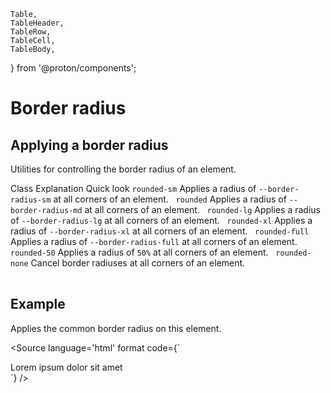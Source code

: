     Table,
    TableHeader,
    TableRow,
    TableCell,
    TableBody,
} from '@proton/components';

<Meta title="CSS / Front-End helpers / Border radius" />

# Border radius

## Applying a border radius

Utilities for controlling the border radius of an element.

<Table className="color-norm">
    <TableHeader>
        <TableRow>
            <TableCell type="header">
                Class
            </TableCell>
            <TableCell type="header">
                Explanation
            </TableCell>
            <TableCell type="header" className="text-right">
                Quick look
            </TableCell>
        </TableRow>
    </TableHeader>
    <TableBody>
        <TableRow>
            <TableCell>
                <code>rounded-sm</code>
            </TableCell>
            <TableCell>
                Applies a radius of <code>--border-radius-sm</code> at all corners of an element.
            </TableCell>
            <TableCell className="text-right">
                <span className="inline-block rounded-sm border border-currentColor w3e">&nbsp;</span>
            </TableCell>
        </TableRow>
        <TableRow>
            <TableCell>
                <code>rounded</code>
            </TableCell>
            <TableCell>
                Applies a radius of <code>--border-radius-md</code> at all corners of an element.
            </TableCell>
            <TableCell className="text-right">
                <span className="inline-block rounded border border-currentColor w3e">&nbsp;</span>
            </TableCell>
        </TableRow>
        <TableRow>
            <TableCell>
                <code>rounded-lg</code>
            </TableCell>
            <TableCell>
                Applies a radius of <code>--border-radius-lg</code> at all corners of an element.
            </TableCell>
            <TableCell className="text-right">
                <span className="inline-block rounded-lg border border-currentColor w3e">&nbsp;</span>
            </TableCell>
        </TableRow>
        <TableRow>
            <TableCell>
                <code>rounded-xl</code>
            </TableCell>
            <TableCell>
                Applies a radius of <code>--border-radius-xl</code> at all corners of an element.
            </TableCell>
            <TableCell className="text-right">
                <span className="inline-block rounded-xl border border-currentColor w3e">&nbsp;</span>
            </TableCell>
        </TableRow>
        <TableRow>
            <TableCell>
                <code>rounded-full</code>
            </TableCell>
            <TableCell>
                Applies a radius of <code>--border-radius-full</code> at all corners of an element.
            </TableCell>
            <TableCell className="text-right">
                <span className="inline-block rounded-full border border-currentColor w3e">&nbsp;</span>
            </TableCell>
        </TableRow>
        <TableRow>
            <TableCell>
                <code>rounded-50</code>
            </TableCell>
            <TableCell>
                Applies a radius of <code>50%</code> at all corners of an element.
            </TableCell>
            <TableCell className="text-right">
                <span className="inline-block rounded-50 border border-currentColor w3e">&nbsp;</span>
            </TableCell>
        </TableRow>
        <TableRow>
            <TableCell>
                <code>rounded-none</code>
            </TableCell>
            <TableCell>
                Cancel border radiuses at all corners of an element.
            </TableCell>
            <TableCell className="text-right">
                <span className="inline-block rounded-none border border-currentColor w3e">&nbsp;</span>
            </TableCell>
        </TableRow>
    </TableBody>
</Table>

## Example

Applies the common border radius on this element.

<Source
    language='html'
    format
    code={`
<div className="rounded">Lorem ipsum dolor sit amet</div>
`}
/>
